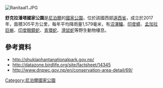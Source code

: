 {{No footnotes|time=2021-04-09T03:00:10+00:00}}
[[Image:Ranitaal1.JPG|right]]
{{coord|28.84|N|80.23|E|display=title}}

'''舒克拉潘塔國家公園'''是[[尼泊爾|尼泊爾]]的[[國家公園|國家公園]]，位於該國西部[[遠西省|遠西省]]，成立於2017年，面積305平方公里，每年平均降雨量1,579毫米，有[[沼澤鱷|沼澤鱷]]、[[印度蟒|印度蟒]]、[[孟加拉巨蜥|孟加拉巨蜥]]、[[印度眼鏡蛇|印度眼鏡蛇]]、[[青環蛇|青環蛇]]、[[滑鼠蛇|滑鼠蛇]]等野生動物棲息。

==參考資料==
* http://shuklaphantanationalpark.gov.np/
* http://datazone.birdlife.org/site/factsheet/14345
* http://www.dnpwc.gov.np/en/conservation-area-detail/69/

{{Nepal-geo-stub}}
[[Category:尼泊爾國家公園|Category:尼泊爾國家公園]]